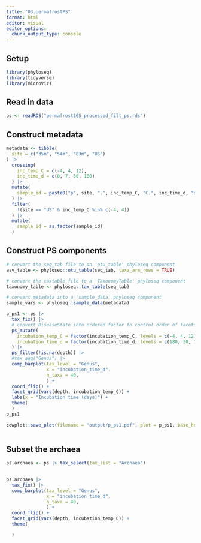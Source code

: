 ```yaml
---
title: "03.permafrostPS"
format: html
editor: visual
editor_options: 
  chunk_output_type: console
---
```


## Setup

```r
library(phyloseq)
library(tidyverse)
library(microViz)
```

## Read in data

```r
ps <- readRDS("permafrost16S_processed_filt_ps.rds")
```

## Construct metadata

```r
metadata <- tibble(
  site = c("35m", "54m", "83m", "US")
) |> 
  crossing(
    inc_temp_C = c(-4, 4, 12),
    inc_time_d = c(0, 7, 30, 180)
  ) |> 
  mutate(
    sample_id = paste0("p", site, ".", inc_temp_C, "C.", inc_time_d, "d")
  ) |> 
  filter(
    !(site == "US" & inc_temp_C %in% c(-4, 4))
  ) |> 
  mutate(
    sample_id = as.factor(sample_id)
  )
```

## Construct PS components

```r
# convert the seq_tab file to an 'otu_table' phyloseq component
asv_table <- phyloseq::otu_table(seq_tab, taxa_are_rows = TRUE)

# convert the taxtable file to a 'TaxonomyTable' phyloseq component
taxonomy_table <- phyloseq::tax_table(seq_tab)

# convert metadata into a 'sample_data' phyloseq component
sample_vars <- phyloseq::sample_data(metadata)

```

```r
p_ps1 <- ps |> 
  tax_fix() |> 
  # convert DiseaseState into ordered factor to control order of facets
  ps_mutate(
    incubation_temp_C = factor(incubation_temp_C, levels = c(-4, 4, 12)),
    incubation_time_d = factor(incubation_time_d, levels = c(180, 30, 7, 0))
  ) |>  
  ps_filter(!is.na(depth)) |> 
  #tax_agg("Genus") |> 
  comp_barplot(tax_level = "Genus",
               x = "incubation_time_d",
               n_taxa = 40,
               ) +
  coord_flip() +
  facet_grid(vars(depth, incubation_temp_C)) +
  labs(x = "Incubation time (days)") +
  theme(
  )
p_ps1

cowplot::save_plot(filename = "output/p_ps1.pdf", plot = p_ps1, base_height = 8, base_width = 14)
  
```

## Subset the archaea

```r
ps.archaea <- ps |> tax_select(tax_list = "Archaea")
  
```

```r
ps.archaea |> 
  tax_fix() |> 
  comp_barplot(tax_level = "Genus",
               x = "incubation_time_d",
               n_taxa = 40,
               ) +
  coord_flip() +
  facet_grid(vars(depth, incubation_temp_C)) +
  theme(

  )
```
